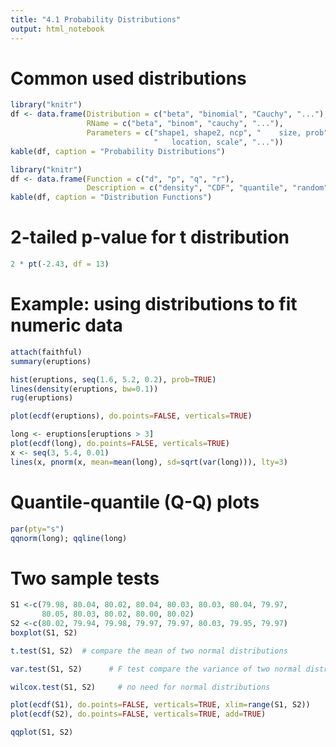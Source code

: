```yaml
---
title: "4.1 Probability Distributions"
output: html_notebook
---
```


# Common used distributions
```r
library("knitr")
df <- data.frame(Distribution = c("beta", "binomial", "Cauchy", "..."), 
                 RName = c("beta", "binom", "cauchy", "..."),
                 Parameters = c("shape1, shape2, ncp", "	size, prob", 
                                "	location, scale", "..."))
kable(df, caption = "Probability Distributions")
```


```r
library("knitr")
df <- data.frame(Function = c("d", "p", "q", "r"), 
                 Description = c("density", "CDF", "quantile", "random"))
kable(df, caption = "Distribution Functions")
```

# 2-tailed p-value for t distribution
```r
2 * pt(-2.43, df = 13)
```


# Example: using distributions to fit numeric data
```r
attach(faithful)
summary(eruptions)
```

```r
hist(eruptions, seq(1.6, 5.2, 0.2), prob=TRUE)
lines(density(eruptions, bw=0.1))
rug(eruptions)
```

```r
plot(ecdf(eruptions), do.points=FALSE, verticals=TRUE)
```

```r
long <- eruptions[eruptions > 3]
plot(ecdf(long), do.points=FALSE, verticals=TRUE)
x <- seq(3, 5.4, 0.01)
lines(x, pnorm(x, mean=mean(long), sd=sqrt(var(long))), lty=3)
```

# Quantile-quantile (Q-Q) plots
```r
par(pty="s")       
qqnorm(long); qqline(long)
```


# Two sample tests
```r
S1 <-c(79.98, 80.04, 80.02, 80.04, 80.03, 80.03, 80.04, 79.97, 
       80.05, 80.03, 80.02, 80.00, 80.02)
S2 <-c(80.02, 79.94, 79.98, 79.97, 79.97, 80.03, 79.95, 79.97)
boxplot(S1, S2)
```

```r
t.test(S1, S2)  # compare the mean of two normal distributions
```

```r
var.test(S1, S2)      # F test compare the variance of two normal distribution
```


```r
wilcox.test(S1, S2)     # no need for normal distributions
```

```r
plot(ecdf(S1), do.points=FALSE, verticals=TRUE, xlim=range(S1, S2))
plot(ecdf(S2), do.points=FALSE, verticals=TRUE, add=TRUE)
```

```r
qqplot(S1, S2)
```

